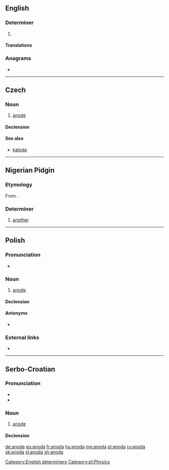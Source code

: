 ==English==

===Determiner===
{{head|en|determiners}}

# {{lb|en|Jamaica}} {{eye dialect of|another|lang=en}}

====Translations====
{{trans-see|another}}

===Anagrams===
* {{l|en|Andoa}}

[[Category:English determiners]]

----

==Czech==

===Noun===
{{cs-noun|g=f}}

# [[anode]]

====Declension====
{{cs-decl-noun-auto|f|ano|d|a}}

====See also====
* [[katoda]] {{g|f}}

----

==Nigerian Pidgin==

===Etymology===
From {{etyl|en|pcm}} {{m|en|another}}.

===Determiner===
{{head|pcm|determiner}}

# [[another]]

----

==Polish==
{{wikipedia|lang=pl}}

===Pronunciation===
* {{audio|Pl-anoda.ogg|Audio|lang=pl}}

===Noun===
{{pl-noun|f}}

# [[anode]]

====Declension====
{{pl-decl-noun-f|ano|d}}

====Antonyms====
* {{l|pl|katoda}}

[[Category:pl:Physics]]

===External links===
* {{R:PWN}}

----

==Serbo-Croatian==

===Pronunciation===
* {{IPA|/anǒːda/|lang=sh}}
* {{hyphenation|a|no|da|lang=sh}}

===Noun===
{{sh-noun|g=f|head=anóda|r|анода|ано́да}}

# [[anode]]

====Declension====
{{sh-decl-noun
|anoda|anode
|anode|anoda
|anodi|anodama
|anodu|anode
|anodo|anode
|anodi|anodama
|anodom|anodama
}}

[[de:anoda]]
[[eu:anoda]]
[[fr:anoda]]
[[hu:anoda]]
[[mg:anoda]]
[[pl:anoda]]
[[ru:anoda]]
[[sk:anoda]]
[[sl:anoda]]
[[sh:anoda]]
